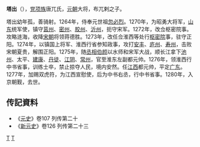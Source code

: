 '''塔出'''（{{bd|1244年||1280年||}}），[[党项族|党项族]]唐兀氏，[[元朝|元朝]]大将，布兀剌之子。

塔出幼年孤，善骑射。1264年，侍奉元世祖[[忽必烈|忽必烈]]。1270年，为昭勇大将军，[[山东|山东]]统军使，镇守[[莒州|莒州]]、[[密州|密州]]、[[胶州|胶州]]、[[沂州|沂州]]，扼守宋军。1272年，改佥枢密院事。攻略涟海，收降[[宋朝|宋朝]]将领蒋德胜。1273年，改任佥淮西等处行[[枢密院|枢密院]]事，驻守正阳。1274年，以镇国上将军、淮西行省参知政事，攻打[[安丰|安丰]]、[[庐州|庐州]]、[[寿州|寿州]]，击败宋朝夏贵，解围正阳。1275年，随[[丞相|丞相]][[伯颜|伯颜]]以水师和宋军大战，顺长江拿下[[池州|池州]]、太平、[[建康|建康]]、[[丹徒|丹徒]]、[[江阴|江阴]]、[[常州|常州]]，官至淮东左副都元帅。1276年，领淮西行中书省事，训练士卒，禁止掠夺人民，境内安然。任[[江西|江西]]都元帅，平定[[广东|广东]]。1277年，加赐双虎符，为江西宣慰使，后为中书右丞，行中书省事。1280年，入京朝觐，去世。

==传記資料== 
* 《[[元史|元史]]》卷107 列传第二十
* 《[[新元史|新元史]]》卷126 列传第二十三

[[Category:元朝武官|T]]
[[Category:唐兀氏|T]]